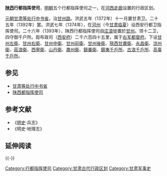 '''[[陕西|陕西]]行都指挥使司'''，[[明朝|明朝]]五个行都指挥使司之一，在[[河西走廊|河西走廊]]设置的行政区划。

[[元朝|元朝]][[甘肃等处行中书省|甘肃等处行中书省]]，治[[甘州路|甘州路]]。洪武五年（1372年）十一月置甘肃卫。二十五年（1392年）罢。洪武七年（1374年），在[[河州|河州]]（今[[甘肃|甘肃]][[临夏|临夏]]）设西安行都卫指挥使司。二十六年（1393年），陕西行都指挥使司自[[庄浪|庄浪]]徙置於[[甘州|甘州]]。领十二卫，四守御千户所。距布政司（[[西安府|西安府]]）二千六百四十五里，属于[[右军都督府|右军都督府]]。下设[[甘州左衛|甘州左衛]]、[[甘州右衛|甘州右衛]]、[[甘州中衛|甘州中衛]]、[[甘州前衛|甘州前衛]]、[[甘州後衛|甘州後衛]]、[[陝西甘肅衛|陝西甘肅衛]]、[[永昌衛|永昌衛]]、[[涼州衛|涼州衛]]、[[莊浪衛|莊浪衛]]、[[西寧衛|西寧衛]]、[[山丹衛|山丹衛]]、[[肅州衛|肅州衛]]、[[鎮番衛|鎮番衛]]、[[鎮夷千戶所|鎮夷千戶所]]、[[古浪千戶所|古浪千戶所]]、[[高臺千戶所|高臺千戶所]]。

== 参见 ==
* [[甘肃等处行中书省|甘肃等处行中书省]]
* [[陕西都指挥使司|陕西都指挥使司]]

== 参考文献 ==
{{reflist}}
*《[[明史|明史]]·兵志》
*《明史·地理志》

== 延伸阅读 ==
{{Wikisource further reading}}
{{-}}
{{明朝行政区划|nocat}}
[[Category:行都指挥使司|Category:行都指挥使司]]
[[Category:甘肃古代行政区划|Category:甘肃古代行政区划]]
[[Category:甘肃军事史|Category:甘肃军事史]]